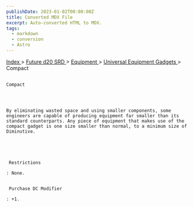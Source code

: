 ```yaml
---
publishDate: 2023-01-02T00:00:00Z
title: Converted MDX File
excerpt: Auto-converted HTML to MDX.
tags:
  - markdown
  - conversion
  - Astro
---
```







[
      Index
     ](-index)
     >
     [
      Future d20 SRD
     ](future-d20-srd-index)
     >
     [
      Equipment
     ](future-d20-srd-equipment-index)
     >
     [
      Universal Equipment Gadgets
     ](future-d20-srd-equipment-gadgets-universal-equipment-index)
     > Compact
    




## 
    Compact
   



    By eliminating wasted space and using smaller components, some engineers are capable of producing equipment far smaller than its standard counterparts. Any piece of equipment that makes use of the compact gadget is one size smaller than normal, to a minimum size of Diminutive.
   




     Restrictions
    
    : None.
    

     Purchase DC Modifier
    
    : +1.
   





